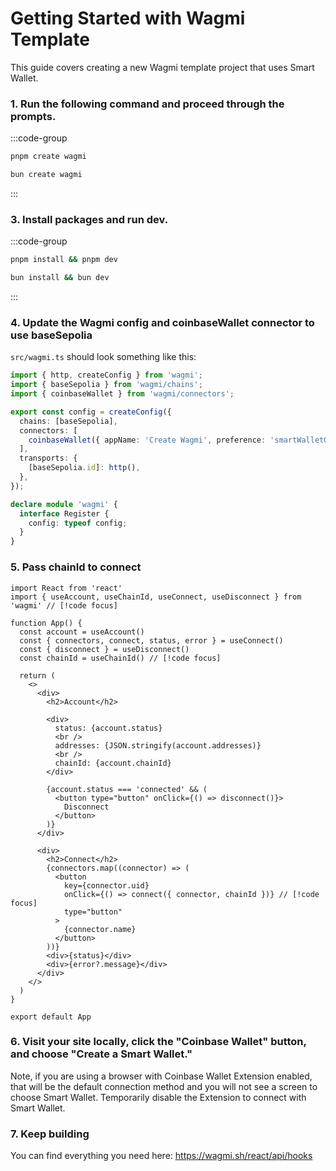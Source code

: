 # Getting Started with Wagmi Template

This guide covers creating a new Wagmi template project that uses Smart Wallet.

### 1. Run the following command and proceed through the prompts.

:::code-group

```bash [pnpm]
pnpm create wagmi
```

```bash [bun]
bun create wagmi
```

:::

### 3. Install packages and run dev.

:::code-group

```bash [pnpm]
pnpm install && pnpm dev
```

```bash [bun]
bun install && bun dev
```

:::

### 4. Update the Wagmi config and coinbaseWallet connector to use baseSepolia

`src/wagmi.ts` should look something like this:

```ts twoslash
import { http, createConfig } from 'wagmi';
import { baseSepolia } from 'wagmi/chains';
import { coinbaseWallet } from 'wagmi/connectors';

export const config = createConfig({
  chains: [baseSepolia],
  connectors: [
    coinbaseWallet({ appName: 'Create Wagmi', preference: 'smartWalletOnly' }),
  ],
  transports: {
    [baseSepolia.id]: http(),
  },
});

declare module 'wagmi' {
  interface Register {
    config: typeof config;
  }
}
```

### 5. Pass chainId to connect

```tsx twoslash [src/App.tsx]
import React from 'react'
import { useAccount, useChainId, useConnect, useDisconnect } from 'wagmi' // [!code focus]

function App() {
  const account = useAccount()
  const { connectors, connect, status, error } = useConnect()
  const { disconnect } = useDisconnect()
  const chainId = useChainId() // [!code focus]

  return (
    <>
      <div>
        <h2>Account</h2>

        <div>
          status: {account.status}
          <br />
          addresses: {JSON.stringify(account.addresses)}
          <br />
          chainId: {account.chainId}
        </div>

        {account.status === 'connected' && (
          <button type="button" onClick={() => disconnect()}>
            Disconnect
          </button>
        )}
      </div>

      <div>
        <h2>Connect</h2>
        {connectors.map((connector) => (
          <button
            key={connector.uid}
            onClick={() => connect({ connector, chainId })} // [!code focus]
            type="button"
          >
            {connector.name}
          </button>
        ))}
        <div>{status}</div>
        <div>{error?.message}</div>
      </div>
    </>
  )
}

export default App
```

### 6. Visit your site locally, click the "Coinbase Wallet" button, and choose "Create a Smart Wallet."

Note, if you are using a browser with Coinbase Wallet Extension enabled,
that will be the default connection method and you will not see a screen to choose Smart Wallet.
Temporarily disable the Extension to connect with Smart Wallet.

### 7. Keep building

You can find everything you need here: https://wagmi.sh/react/api/hooks
